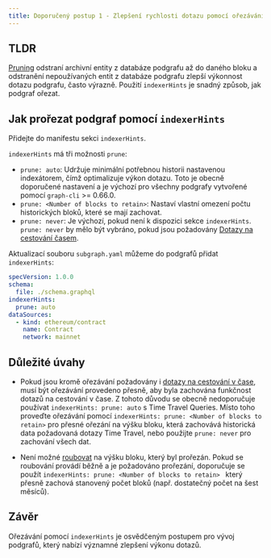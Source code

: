 ```yaml
---
title: Doporučený postup 1 - Zlepšení rychlosti dotazu pomocí ořezávání podgrafů
---
```


## TLDR

[Pruning](/developing/creating-a-subgraph/#prune) odstraní archivní entity z databáze podgrafu až do daného bloku a odstranění nepoužívaných entit z databáze podgrafu zlepší výkonnost dotazu podgrafu, často výrazně. Použití `indexerHints` je snadný způsob, jak podgraf ořezat.

## Jak prořezat podgraf pomocí `indexerHints`

Přidejte do manifestu sekci `indexerHints`.

`indexerHints` má tři možnosti `prune`:

- `prune: auto`: Udržuje minimální potřebnou historii nastavenou indexátorem, čímž optimalizuje výkon dotazu. Toto je obecně doporučené nastavení a je výchozí pro všechny podgrafy vytvořené pomocí `graph-cli` >= 0.66.0.
- `prune: <Number of blocks to retain>`: Nastaví vlastní omezení počtu historických bloků, které se mají zachovat.
- `prune: never`: Je výchozí, pokud není k dispozici sekce `indexerHints`. `prune: never` by mělo být vybráno, pokud jsou požadovány [Dotazy na cestování časem](/querying/graphql-api/#time-travel-queries).

Aktualizací souboru `subgraph.yaml` můžeme do podgrafů přidat `indexerHints`:

```yaml
specVersion: 1.0.0
schema:
  file: ./schema.graphql
indexerHints:
  prune: auto
dataSources:
  - kind: ethereum/contract
    name: Contract
    network: mainnet
```

## Důležité úvahy

- Pokud jsou kromě ořezávání požadovány i [dotazy na cestování v čase](/querying/graphql-api/#time-travel-queries), musí být ořezávání provedeno přesně, aby byla zachována funkčnost dotazů na cestování v čase. Z tohoto důvodu se obecně nedoporučuje používat `indexerHints: prune: auto` s Time Travel Queries. Místo toho proveďte ořezávání pomocí `indexerHints: prune: <Number of blocks to retain>` pro přesné ořezání na výšku bloku, která zachovává historická data požadovaná dotazy Time Travel, nebo použijte `prune: never` pro zachování všech dat.

- Není možné [roubovat](/cookbook/grafting/) na výšku bloku, který byl prořezán. Pokud se roubování provádí běžně a je požadováno prořezání, doporučuje se použít `indexerHints: prune: <Number of blocks to retain> ` který přesně zachová stanovený počet bloků (např. dostatečný počet na šest měsíců).

## Závěr

Ořezávání pomocí `indexerHints` je osvědčeným postupem pro vývoj podgrafů, který nabízí významné zlepšení výkonu dotazů.
